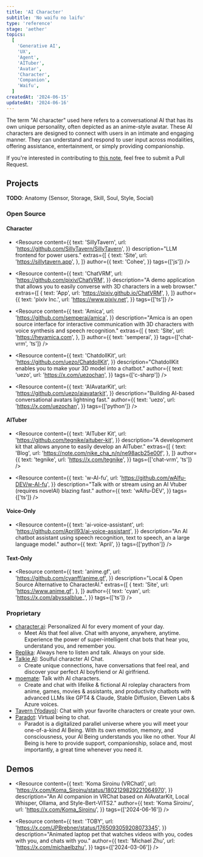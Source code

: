 ```yaml
---
title: 'AI Character'
subtitle: 'No waifu no laifu'
type: 'reference'
stage: 'aether'
topics:
  [
    'Generative AI',
    'UX',
    'Agent',
    'AITuber',
    'Avatar',
    'Character',
    'Companion',
    'Waifu',
  ]
createdAt: '2024-06-15'
updatedAt: '2024-06-16'
---
```


The term "AI character" used here refers to a conversational AI that has its own unique personality, often depicted as an anime-style avatar. These AI characters are designed to connect with users in an intimate and engaging manner. They can understand and respond to user input across modalities, offering assistance, entertainment, or simply providing companionship.

If you're interested in contributing to [this note](https://github.com/thenameless7741/thenameless.net/blob/master/src/mdx/ai-character.mdx), feel free to submit a Pull Request.

## Projects

**TODO**: Anatomy (Sensor, Storage, Skill, Soul, Style, Social)

### Open Source

#### Character

- <Resource
    content={{
      text: 'SillyTavern',
      url: 'https://github.com/SillyTavern/SillyTavern',
    }}
    description="LLM frontend for power users."
    extras={[
      {
        text: 'Site',
        url: 'https://sillytavern.app',
      },
    ]}
    author={{
      text: 'Cohee',
    }}
    tags={['js']}
  />

- <Resource
    content={{
      text: 'ChatVRM',
      url: 'https://github.com/pixiv/ChatVRM',
    }}
    description="A demo application that allows you to easily converse with 3D characters in a web browser."
    extras={[
      {
        text: 'App',
        url: 'https://pixiv.github.io/ChatVRM',
      },
    ]}
    author={{
      text: 'pixiv Inc.',
      url: 'https://www.pixiv.net',
    }}
    tags={['ts']}
  />

- <Resource
    content={{
      text: 'Amica',
      url: 'https://github.com/semperai/amica',
    }}
    description="Amica is an open source interface for interactive communication with 3D characters with voice synthesis and speech recognition."
    extras={[
      {
        text: 'Site',
        url: 'https://heyamica.com',
      },
    ]}
    author={{
      text: 'semperai',
    }}
    tags={['chat-vrm', 'ts']}
  />

- <Resource
    content={{
      text: 'ChatdollKit',
      url: 'https://github.com/uezo/ChatdollKit',
    }}
    description="ChatdollKit enables you to make your 3D model into a chatbot."
    author={{
      text: 'uezo',
      url: 'https://x.com/uezochan',
    }}
    tags={['c-sharp']}
  />

- <Resource
    content={{
      text: 'AIAvatarKit',
      url: 'https://github.com/uezo/aiavatarkit',
    }}
    description="Building AI-based conversational avatars lightning fast."
    author={{
      text: 'uezo',
      url: 'https://x.com/uezochan',
    }}
    tags={['python']}
  />

#### AITuber

- <Resource
    content={{
      text: 'AITuber Kit',
      url: 'https://github.com/tegnike/aituber-kit',
    }}
    description="A development kit that allows anyone to easily develop an AITuber."
    extras={[
      {
        text: 'Blog',
        url: 'https://note.com/nike_cha_n/n/ne98acb25e00f',
      },
    ]}
    author={{
      text: 'tegnike',
      url: 'https://x.com/tegnike',
    }}
    tags={['chat-vrm', 'ts']}
  />

- <Resource
    content={{
      text: 'w-AI-fu',
      url: 'https://github.com/wAIfu-DEV/w-AI-fu',
    }}
    description="Talk with or stream using an AI Vtuber (requires novelAI) blazing fast."
    author={{
      text: 'wAIfu-DEV',
    }}
    tags={['ts']}
  />

#### Voice-Only

- <Resource
    content={{
      text: 'ai-voice-assistant',
      url: 'https://github.com/April93/ai-voice-assistant',
    }}
    description="An AI chatbot assistant using speech recognition, text to speech, an a large language model."
    author={{
      text: 'April',
    }}
    tags={['python']}
  />

#### Text-Only

- <Resource
    content={{
      text: 'anime.gf',
      url: 'https://github.com/cyanff/anime.gf',
    }}
    description="Local & Open Source Alternative to CharacterAI."
    extras={[
      {
        text: 'Site',
        url: 'https://www.anime.gf',
      },
    ]}
    author={{
      text: 'cyan',
      url: 'https://x.com/abyssalblue_',
    }}
    tags={['ts']}
  />

### Proprietary

- [character.ai](http://character.ai): Personalized AI for every moment of your day.
  - Meet AIs that feel alive. Chat with anyone, anywhere, anytime. Experience the power of super-intelligent chat bots that hear you, understand you, and remember you.
- [Replika](https://replika.ai): Always here to listen and talk. Always on your side.
- [Talkie AI](https://www.talkie-ai.com): Soulful character AI Chat.
  - Create unique connections, have conversations that feel real, and discover your perfect AI boyfriend or AI girlfriend.
- [moemate](https://www.moemate.io): Talk with AI characters.
  - Create and chat with lifelike & fictional AI roleplay characters from anime, games, movies & assistants, and productivity chatbots with advanced LLMs like GPT4 & Claude, Stable Diffusion, Eleven Labs & Azure voices.
- [Tavern (Yodayo)](https://yodayo.com/tavern): Chat with your favorite characters or create your own.
- [Paradot](https://www.paradot.ai): Virtual being to chat.
  - Paradot is a digitalized parallel universe where you will meet your one-of-a-kind Al Being. With its own emotion, memory, and consciousness, your Al Being understands you like no other. Your Al Being is here to provide support, companionship, solace and, most importantly, a great time whenever you need it.

## Demos

- <Resource
    content={{
      text: 'Koma Siroinu (VRChat)',
      url: 'https://x.com/Koma_Siroinu/status/1802129829221064970',
    }}
    description="An AI companion in VRChat based on AIAvatarKit, Local Whisper, Ollama, and Style-Bert-VITS2."
    author={{
      text: 'Koma Siroinu',
      url: 'https://x.com/Koma_Siroinu',
    }}
    tags={['2024-06-16']}
  />

- <Resource
    content={{
      text: 'TOBY',
      url: 'https://x.com/JPBrebner/status/1765093059208073345',
    }}
    description="Animated laptop pet that watches videos with you, codes with you, and chats with you."
    author={{
      text: 'Michael Zhu',
      url: 'https://x.com/michaelbzhu',
    }}
    tags={['2024-03-06']}
  />
